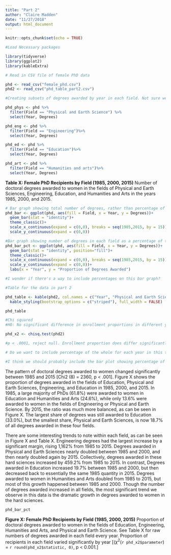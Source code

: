 ```yaml
---
title: "Part 2"
author: "Claire Madden"
date: "11/27/2018"
output: html_document
---
```


```r
knitr::opts_chunk$set(echo = TRUE)
```

```r

#Load Necessary packages

library(tidyverse) 
library(ggplot2)
library(kableExtra)

```

```r
# Read in CSV file of female PhD data

phd <- read_csv("female_phd.csv") 
phd2 <- read_csv("phd_table_part2.csv")

```


```r
#Creating subsets of degrees awarded by year in each field. Not sure we need this.

phd_phys <- phd %>% 
  filter(Field == "Physical and Earth Science") %>% 
  select(Year, Degrees)

phd_eng <- phd %>% 
  filter(Field == "Engineering")%>% 
  select(Year, Degrees)

phd_ed <- phd %>% 
  filter(Field == "Education")%>% 
  select(Year, Degrees)

phd_art <- phd %>% 
  filter(Field == "Humanities and arts")%>% 
  select(Year, Degrees)

```

**Table X: Female PhD Recipients by Field (1985, 2000, 2015)** Number of doctoral degrees awarded to women in the fields of Physical and Earth Sciences, Engineering, Education, and Humanities and Arts in the years 1985, 2000, and 2015.

```r

# Bar graph showing total number of degrees, rather than percentage of a whole
phd_bar <- ggplot(phd, aes(fill = Field, x = Year, y = Degrees))+
  geom_bar(stat = "identity")+
  theme_classic()+
  scale_x_continuous(expand = c(0,0), breaks = seq(1985,2015, by = 15))+
  scale_y_continuous(expand = c(0,0))

#Bar graph showing number of degrees in each field as a percentage of the whole
phd_bar_pct <- ggplot(phd, aes(fill = Field, x = Year, y = Degrees))+
  geom_bar(stat = "identity", position="fill")+
  theme_classic()+
  scale_x_continuous(expand = c(0,0), breaks = seq(1985,2015, by = 15))+
  scale_y_continuous(expand = c(0,0))+
  labs(x = "Year", y = "Proportion of Degrees Awarded")

#I wonder if there's a way to include percentages on this bar graph?

#Table for the data in part 2

phd_table <- kable(phd2, col.names = c("Year", "Physical and Earth Sciences", "Engineering", "Education", "Humanities and Arts"), align = "c") %>% 
  kable_styling(bootstrap_options = c("striped"), full_width = FALSE)

phd_table

#Chi squared
#H0: No significant difference in enrollment proportions in different years

phd_x2 <- chisq.test(phd2)

#p < .0001, reject null. Enrollment proportion does differ significantly between years.

# Do we want to include percentage of the whole for each year in this table?

#I think we should probably include the bar plot showing percentage of the whole, and the table showing raw numbers of degrees in each year, to give two different perspectives on the same story.

```

The pattern of doctoral degrees awarded to women changed significantly between 1985 and 2015 [Chi2 (8) = 2360, p < .001].  Figure X shows the proportion of degrees awarded in the fields of Education, Physical and Earth Sciences, Engineering, and Education in 1985, 2000, and 2015.  In 1985, a large majority of PhDs (61.8%) were awarded to women in Education and Humanities and Arts (24.6%), while only 13.6% were awarded to women in the fields of Engineering or Physical and Earth Science.  By 2015, the ratio was much more balanced, as can be seen in Figure X.  The largest share of degrees was still awarded to Education (33.0%), but the smallest share, Physical and Earth Sciences, is now 18.7% of all degrees awarded in these four fields.  

There are some interesting trends to note within each field, as can be seen in Figure X and Table X.  Engineering degrees had the largest increase by a significant margin, rising 1,162% from 1985 to 2015.  Degrees awarded in Physical and Earth Sciences nearly doubled between 1985 and 2000, and then nearly doubled again by 2015.  Collectively, degrees awarded in these hard sciences increased by 459.2% from 1985 to 2015.  In contrast, Degrees awarded in Education increased 19.7% between 1985 and 2000, but then decreased back to essentially the same 1985 quantity in 2015.  Degrees awarded to women in Humanities and Arts doubled from 1985 to 2015, but most of this growth happened between 1985 and 2000.  Though the number of degrees awarded increased in all fields, the most significant trend we observe in this data is the dramatic growth in degrees awarded to women in the hard sciences.  

```r

phd_bar_pct
```


**Figure X: Female PhD Recipients by Field (1985, 2000, 2015)** Proportion of doctoral degrees awarded to women in the fields of Education, Engineering, Humanities and Arts, and Physical and Earth Science. See Table X for raw numbers of degrees awarded in each field every year. Proportion of recipients in each field varied significantly by year [($\chi^2$(`r phd_x2$parameter`) = `r round(phd_x2$statistic, 0)`,  p < 0.001.]